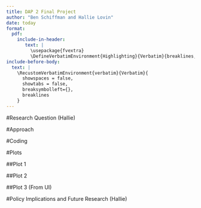 ```yaml
---
title: DAP 2 Final Project
author: "Ben Schiffman and Hallie Lovin"
date: today
format: 
  pdf:
    include-in-header: 
       text: |
         \usepackage{fvextra}
         \DefineVerbatimEnvironment{Highlighting}{Verbatim}{breaklines,commandchars=\\\{\}}
include-before-body:
  text: |
    \RecustomVerbatimEnvironment{verbatim}{Verbatim}{
      showspaces = false,
      showtabs = false,
      breaksymbolleft={},
      breaklines
    }
---
```


#Research Question (Hallie)

#Approach

#Coding 

#Plots 

##Plot 1

##Plot 2

##Plot 3 (From UI)

#Policy Implications and Future Research (Hallie)